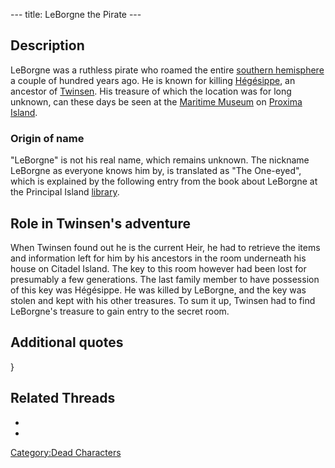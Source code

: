 ---
title: LeBorgne the Pirate
---

{{Quote|
Quote=Come here! Now that's a real sailor! LeBorgne had a log that must have contained the location of his treasure somewhere.|
Character=The [[sphero]] at [[Port-Belooga]]}}

==Description==

LeBorgne was a ruthless pirate who roamed the entire [[southern hemisphere]] a couple of hundred years ago. He is known for killing [[Hégésippe]], an ancestor of [[Twinsen]]. His treasure of which the location was for long unknown, can these days be seen at the [[Maritime Museum]] on [[Proxima Island]].

===Origin of name===

"LeBorgne" is not his real name, which remains unknown. The nickname LeBorgne as everyone knows him by, is translated as "The One-eyed", which is explained by the following entry from the book about LeBorgne at the Principal Island [[library]].
{{Quote|
Quote=That was his nickname because he was always chewing an old toothpick. One day, during a typhoon, he sneezed: he found his toothpick, but lost an eye!|
Character=[[Library Grobo]]}}


==Role in Twinsen's adventure==

When Twinsen found out he is the current Heir, he had to retrieve the items and information left for him by his ancestors in the room underneath his house on Citadel Island. The key to this room however had been lost for presumably a few generations. The last family member to have possession of this key was Hégésippe. He was killed by LeBorgne, and the key was stolen and kept with his other treasures. To sum it up, Twinsen had to find LeBorgne's treasure to gain entry to the secret room.


==Additional quotes==

{{Quote|
Quote="This room contains information and weapons that were amassed for generations to help the Heir who will, one day, be chosen from our descendants. The key to the room was passed down from generation to generation, but our ancestor Hégésippe was the last family member to retain the key. He was attacked and killed by the ruthless pirate LeBorgne during a sea voyage. Nobody knows where Leborgne's treasure, which undoubtedly contains the golden key to the room, is today."|
Character=Runes at the cave beneath Twinsen's House, outside of the secret room}}

{{Quote|
Quote=I'm looking for information about LeBorgne the pirate.|
Character=[[Twinsen]]}}

{{Quote|
Quote=One day, one of my swabs claimed that LeBorgne was an ancestor of mine and... well, you know how dramatic burials at sea can be!|
Character=The [[ferry captain]]}}}

{{Quote|
Quote=I read some extracts from the captain's log - LeBorgne was ruthless! If you're still interested in the log, it's for sale at the Old Burg bazaar on Principal Island.|
Character=Someone at [[Citadel Island]]}}

{{Quote|
Quote="To find Captain LeBorgne's treasure, the voyager who arrives at the port of Proxima island must use the closest mooring post as a guide. With his back to the docked boats, he must follow these instructions in DISCREET mode: 6 steps to the North (straight ahead), then 6 steps to the East (to his right), following the gradual slope. 2 steps to the North (straight ahead) until he reaches the metal garbage can, 3 steps to the East (to his right) until he arrives at a light post. He must stand EXACTLY between the 2 lamp posts, and then take 8 steps to the North until he arrives at a gate. Captain LeBorgne's treasure is in the building behind the gate."|
Character="Authentic" [[Secret Map of LeBorgne's treasure]]}}

{{Quote|
Quote=Ha, ha! You too are looking for his treasure? Well, I sure once had an old dusty book about LeBorgne, but a customer bought it this morning. It was a rabbibunny. I know that he works over at the library.|
Character=[[Wadbull]]}}

{{Quote|
Quote=My dear sir, I have been looking for Captain LeBorgne's log for years now. And would you believe that I found it today while shopping in the Old Burg? Naturally, such a piece should be consulted on site. Go look on the table in the back of the room next to the projection room.|
Character=The [[rabbibunny]] librarian}}

{{Quote|
Quote=We must have something about LeBorgne. Go check with the chief librarian. You know him already, he's a rather large, orange rabbibunny.|
Character=The rabbibunny at the entrance of the [[library]]}}

{{Quote|
Quote=Hmmh! Quite a character that LeBorgne, he scoured the entire hemisphere a few hundred years ago. My fisherman friend told me that the Bazaar is selling an object that belonged to LeBorgne.|
Character=Someone at [[Principal Island]]}}

{{Quote|
Quote="Captain LeBorgne's treasure. This chest contains the fruits of a lifetime of dishonesty. It was seized by the IRS, the only predator known to this terrible pirate."|
Character=Sign in front of the treasure at the [[Maritime Museum]] on [[Proxima Island]]}}

{{Quote|
Quote="Skull flag. Pirate emblem belonging to the famous pirate Captain LeBorgne."|
Character=Sign in front of the [[pirate flag]] at the [[Maritime Museum]]}}

{{Quote|
Quote=Well, well. It seems that you too have found an authentic secret map of Captain LeBorgne! Do me a favor would you? Give Lanktir, who lives next to the bazaar, back his coffee pot. I'm so ashamed, I should have given it back long ago.|
Character=A [[sphero]])}}

{{Quote|
Quote=No more fake red cards, too dangerous, I quit. From now on, I am only going to make fake Captain LeBorgne secret maps.|
Character=[[Red Card forging rabbibunny]]}}

==Related Threads==
* {{thread|id=7783|title=Strange quote}}
* {{thread|id=6675|title=LBA has you}}

[[Category:Dead Characters]]